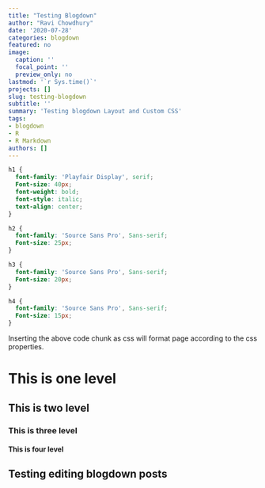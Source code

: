 ```yaml
---
title: "Testing Blogdown"
author: "Ravi Chowdhury"
date: '2020-07-28'
categories: blogdown
featured: no
image:
  caption: ''
  focal_point: ''
  preview_only: no
lastmod: '`r Sys.time()`'
projects: []
slug: testing-blogdown
subtitle: ''
summary: 'Testing blogdown Layout and Custom CSS'
tags:
- blogdown
- R
- R Markdown
authors: []
---
```


```css
h1 {
  font-family: 'Playfair Display', serif;
  Font-size: 40px;
  font-weight: bold;
  font-style: italic;
  text-align: center;
}

h2 {
  font-family: 'Source Sans Pro', Sans-serif;
  Font-size: 25px;
}

h3 {
  font-family: 'Source Sans Pro', Sans-serif;
  Font-size: 20px;
}

h4 {
  font-family: 'Source Sans Pro', Sans-serif;
  Font-size: 15px;
}
```
Inserting the above code chunk as css will format page according to the css properties.

# This is one level
## This is two level
### This is three level
#### This is four level

## Testing editing blogdown posts

